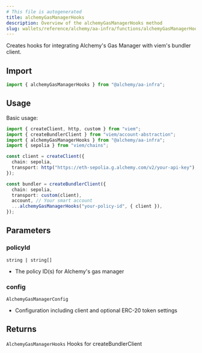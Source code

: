 ```yaml
---
# This file is autogenerated
title: alchemyGasManagerHooks
description: Overview of the alchemyGasManagerHooks method
slug: wallets/reference/alchemy/aa-infra/functions/alchemyGasManagerHooks
---
```


Creates hooks for integrating Alchemy's Gas Manager with viem's bundler client.

## Import

```ts
import { alchemyGasManagerHooks } from "@alchemy/aa-infra";
```

## Usage

Basic usage:

```ts
import { createClient, http, custom } from "viem";
import { createBundlerClient } from "viem/account-abstraction";
import { alchemyGasManagerHooks } from "@alchemy/aa-infra";
import { sepolia } from "viem/chains";

const client = createClient({
  chain: sepolia,
  transport: http("https://eth-sepolia.g.alchemy.com/v2/your-api-key"),
});

const bundler = createBundlerClient({
  chain: sepolia,
  transport: custom(client),
  account, // Your smart account
  ...alchemyGasManagerHooks("your-policy-id", { client }),
});
```

## Parameters

### policyId

`string | string[]`

- The policy ID(s) for Alchemy's gas manager

### config

`AlchemyGasManagerConfig`

- Configuration including client and optional ERC-20 token settings

## Returns

`AlchemyGasManagerHooks`
Hooks for createBundlerClient
